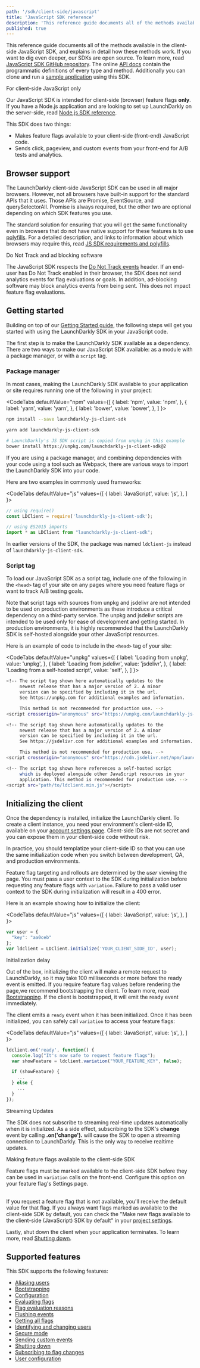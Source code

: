 ```yaml
---
path: '/sdk/client-side/javascript'
title: 'JavaScript SDK reference'
description: 'This reference guide documents all of the methods available in the client-side JavaScript SDK, and explains in detail how these methods work. Additionally you can clone and run a sample application using this SDK.'
published: true
---
```


This reference guide documents all of the methods available in the client-side JavaScript SDK, and explains in detail how these methods work. If you want to dig even deeper, our SDKs are open source. To learn more, read [JavaScript SDK GitHub repository](https://github.com/launchdarkly/js-client-sdk). The online [API docs](https://launchdarkly.github.io/js-client-sdk/) contain the programmatic definitions of every type and method. Additionally you can clone and run a [sample application](https://github.com/launchdarkly/hello-js) using this SDK.

<Callout intent="alert">
<CalloutTitle>For client-side JavaScript only</CalloutTitle>
<CalloutDescription>

Our JavaScript SDK is intended for client-side (browser) feature flags **only**. If you have a Node.js application and are looking to set up LaunchDarkly on the server-side, read [Node.js SDK reference](/sdk/client-side/node-js).

</CalloutDescription>
</Callout>

This SDK does two things:

- Makes feature flags available to your client-side (front-end) JavaScript code.
- Sends click, pageview, and custom events from your front-end for A/B tests and analytics.

## Browser support

The LaunchDarkly client-side JavaScript SDK can be used in all major browsers. However, not all browsers have built-in support for the standard APIs that it uses. Those APIs are Promise, EventSource, and querySelectorAll. Promise is always required, but the other two are optional depending on which SDK features you use.

The standard solution for ensuring that you will get the same functionality even in browsers that do not have native support for these features is to use [polyfills](https://developer.mozilla.org/en-US/docs/Glossary/Polyfill). For a detailed description, and links to information about which browsers may require this, read [JS SDK requirements and polyfills](/sdk/client-side/javascript/requirements-polyfills).

<Callout intent="alert">
<CalloutTitle>Do Not Track and ad blocking software</CalloutTitle>
<CalloutDescription>

The JavaScript SDK respects the [Do Not Track events](https://www.eff.org/issues/do-not-track) header. If an end-user has Do Not Track enabled in their browser, the SDK does not send analytics events for flag evaluations or goals. In addition, ad-blocking software may block analytics events from being sent. This does not impact feature flag evaluations.

</CalloutDescription>
</Callout>

## Getting started

Building on top of our [Getting Started guide](/home/getting-started), the following steps will get you started with using the LaunchDarkly SDK in your JavaScript code.

The first step is to make the LaunchDarkly SDK available as a dependency. There are two ways to make our JavaScript SDK available: as a module with a package manager, or with a `script` tag.

### Package manager

In most cases, making the LaunchDarkly SDK available to your application or site requires running one of the following in your project:

<CodeTabs
  defaultValue="npm"
  values={[
    { label: 'npm', value: 'npm', },
    { label: 'yarn', value: 'yarn', },
    { label: 'bower', value: 'bower', },
  ]
}>
<CodeTabItem value="npm">

```bash
npm install --save launchdarkly-js-client-sdk
```

</CodeTabItem>
<CodeTabItem value="yarn">

```bash
yarn add launchdarkly-js-client-sdk
```

</CodeTabItem>
<CodeTabItem value="bower">

```bash
# LaunchDarkly's JS SDK script is copied from unpkg in this example
bower install https://unpkg.com/launchdarkly-js-client-sdk@2
```

</CodeTabItem>
</CodeTabs>

If you are using a package manager, and combining dependencies with your code using a tool such as Webpack, there are various ways to import the LaunchDarkly SDK into your code.

Here are two examples in commonly used frameworks:

<CodeTabs
  defaultValue="js"
  values={[
    { label: 'JavaScript', value: 'js', },
  ]
}>
<CodeTabItem value="js">

```js
// using require()
const LDClient = require('launchdarkly-js-client-sdk');

// using ES2015 imports
import * as LDClient from "launchdarkly-js-client-sdk";
```

</CodeTabItem>
</CodeTabs>

In earlier versions of the SDK, the package was named `ldclient-js` instead of `launchdarkly-js-client-sdk`.

### Script tag

To load our JavaScript SDK as a script tag, include one of the following in the `<head>` tag of your site on any pages where you need feature flags or want to track A/B testing goals.

Note that script tags with sources from unpkg and jsdelivr are not intended to be used on production environments as these introduce a critical dependency on a third-party service. The unpkg and jsdelivr scripts are intended to be used only for ease of development and getting started. In production environments, it is highly recommended that the LaunchDarkly SDK is self-hosted alongside your other JavaScript resources.

Here is an example of code to include in the `<head>` tag of your site:

<CodeTabs
  defaultValue="unpkg"
  values={[
    { label: 'Loading from unpkg', value: 'unpkg', },
    { label: 'Loading from jsdelivr', value: 'jsdelivr', },
    { label: 'Loading from a self-hosted script', value: 'self', },
  ]
}>
<CodeTabItem value="unpkg">

```bash
<!-- The script tag shown here automatically updates to the
     newest release that has a major version of 2. A minor
     version can be specified by including it in the url.
     See https://unpkg.com for additional examples and information.

     This method is not recommended for production use. -->
<script crossorigin="anonymous" src="https://unpkg.com/launchdarkly-js-client-sdk@2"></script>

```

</CodeTabItem>
<CodeTabItem value="jsdelivr">

```bash
<!-- The script tag shown here automatically updates to the
     newest release that has a major version of 2. A minor
     version can be specified by including it in the url.
     See https://jsdelivr.com for additional examples and information.

     This method is not recommended for production use. -->
<script crossorigin="anonymous" src="https://cdn.jsdelivr.net/npm/launchdarkly-js-client-sdk@2"></script>

```

</CodeTabItem>
<CodeTabItem value="self">

```bash
<!-- The script tag shown here references a self-hosted script
     which is deployed alongside other JavaScript resources in your
     application. This method is recommended for production use. -->
<script src="path/to/ldclient.min.js"></script>

```

</CodeTabItem>
</CodeTabs>

## Initializing the client

Once the dependency is installed, initialize the LaunchDarkly client. To create a client instance, you need your environment's client-side ID, available on your [account settings page](https://app.launchdarkly.com/settings#/projects). Client-side IDs are not secret and you can expose them in your client-side code without risk.

In practice, you should templatize your client-side ID so that you can use the same initialization code when you switch between development, QA, and production environments.

Feature flag targeting and rollouts are determined by the _user_ viewing the page. You must pass a user context to the SDK during initialization before requesting any feature flags with `variation`. Failure to pass a valid user context to the SDK during initialization will result in a 400 error.

Here is an example showing how to initialize the client:

<CodeTabs
  defaultValue="js"
  values={[
    { label: 'JavaScript', value: 'js', },
  ]
}>
<CodeTabItem value="js">

```js
var user = {
  "key": "aa0ceb"
};
var ldclient = LDClient.initialize('YOUR_CLIENT_SIDE_ID', user);
```

</CodeTabItem>
</CodeTabs>


<Callout intent="info">
<CalloutTitle>Initialization delay</CalloutTitle>
<CalloutDescription>

Out of the box, initializing the client will make a remote request to LaunchDarkly, so it may take 100 milliseconds or more before the ready event is emitted. If you require feature flag values before rendering the page,we recommend bootstrapping the client. To learn more, read [Bootstrapping](/sdk/features/bootstrapping#javascript). If the client is bootstrapped, it will emit the ready event immediately.

</CalloutDescription>
</Callout>

The client emits a `ready` event when it has been initialized. Once it has been initialized, you can safely call `variation` to access your feature flags:

<CodeTabs
  defaultValue="js"
  values={[
    { label: 'JavaScript', value: 'js', },
  ]
}>
<CodeTabItem value="js">

```js
ldclient.on('ready', function() {
  console.log("It's now safe to request feature flags");
  var showFeature = ldclient.variation("YOUR_FEATURE_KEY", false);

  if (showFeature) {
   	...
  } else {
    ...
  }
});
```

</CodeTabItem>
</CodeTabs>

<Callout intent="info">
<CalloutTitle>Streaming Updates</CalloutTitle>
<CalloutDescription>

The SDK does not subscribe to streaming real-time updates automatically when it is initialized. As a side effect, subscribing to the SDK's **change** event by calling **.on('change').** will cause the SDK to open a streaming connection to LaunchDarkly. This is the only way to receive realtime updates.

</CalloutDescription>
</Callout>

<Callout intent="alert">
<CalloutTitle>Making feature flags available to the client-side SDK</CalloutTitle>
<CalloutDescription>

Feature flags must be marked available to the client-side SDK before they can be used in `variation` calls on the front-end. Configure this option on your feature flag's Settings page.<br/><br/>

If you request a feature flag that is not available, you'll receive the default value for that flag. If you always want flags marked as available to the client-side SDK by default, you can check the "Make new flags available to the client-side (JavaScript) SDK by default"
in your [project settings](https://app.launchdarkly.com/settings#/projects).

</CalloutDescription>
</Callout>

Lastly, shut down the client when your application terminates. To learn more, read [Shutting down](/sdk/features/shutdown#javascript).

## Supported features

This SDK supports the following features:

* [Aliasing users](/sdk/features/aliasing-users#javascript)
* [Bootstrapping](/sdk/features/bootstrapping#javascript)
* [Configuration](/sdk/features/config#javascript)
* [Evaluating flags](/sdk/features/evaluating#javascript)
* [Flag evaluation reasons](/sdk/features/evaluation-reasons#javascript)
* [Flushing events](/sdk/features/flush#javascript)
* [Getting all flags](/sdk/features/all-flags#javascript)
* [Identifying and changing users](/sdk/features/identify#javascript)
* [Secure mode](/sdk/features/secure-mode#configuring-secure-mode-in-the-javascript-client-side-sdk)
* [Sending custom events](/sdk/features/events#javascript)
* [Shutting down](/sdk/features/shutdown#javascript)
* [Subscribing to flag changes](/sdk/features/flag-changes#javascript)
* [User configuration](/sdk/features/user-config#javascript)
